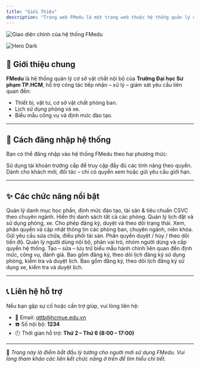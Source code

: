 ```yaml
---
title: "Giới Thiệu"
description: "Trang web FMedu là một trang web thuộc hệ thống quản lý của trường Đại Học Sư Phạm Thành Phố Hồ Chí Minh."
---
```


<img
  className="block mx-auto dark:hidden"
  src="/trangchuchinh.png"
  alt="Giao diện chính của hệ thống FMedu"
  title="Trang chủ hệ thống FMedu"
/>

<img
  className="hidden dark:block"
  src="/images/hero-dark.svg"
  alt="Hero Dark"
/>

## 🏫 Giới thiệu chung

**FMedu** là hệ thống quản lý cơ sở vật chất nội bộ của **Trường Đại học Sư phạm TP.HCM**, hỗ trợ công tác tiếp nhận – xử lý – giám sát yêu cầu liên quan đến:

- Thiết bị, vật tư, cơ sở vật chất phòng ban.
- Lịch sử dụng phòng và xe.
- Biểu mẫu công vụ và định mức đào tạo.

---

## 🔐 Cách đăng nhập hệ thống

Bạn có thể đăng nhập vào hệ thống FMedu theo hai phương thức:

<CardGroup cols="2">
  <Card title="Tài khoản nội bộ" icon="user" href="/DNgmail">
    Sử dụng tài khoản trường cấp để truy cập đầy đủ các tính năng theo quyền.
  </Card>
  <Card title="Tài khoản khách" icon="lock" href="/guest-authentication">
    Dành cho khách mời, đối tác – chỉ có quyền xem hoặc gửi yêu cầu giới hạn.
  </Card>
</CardGroup>

---

## ✨ Các chức năng nổi bật

<CardGroup cols="2">
  <Card title="Thông tin định mức chuyên ngành" icon="layers" href="/ttdm-chuyen-nganh">
    Quản lý danh mục học phần, định mức đào tạo, tài sản & tiêu chuẩn CSVC theo chuyên ngành.
  </Card>
  <Card title="Danh sách phòng" icon="bar-chart" href="/danhsachphong">
    Hiển thị danh sách tất cả các phòng.
  </Card>
  <Card title="Lịch sử dụng" icon="calendar" href="/lichsudung">
    Quản lý lịch đặt và sử dụng phòng, xe. Cho phép đăng ký, duyệt và theo dõi trạng thái.
  </Card>
  <Card title="Văn bảng công khai" icon="building" href="/vanbancongkhai">
    Xem, phân quyền và cập nhật thông tin các phòng ban, chuyên ngành, niên khóa.
  </Card>
  <Card title="Công cụ tiện ích" icon="file-check" href="/trangdiemdanh">
    Gửi yêu cầu sửa chữa, điều phối tài sản. Phân quyền duyệt / hủy / theo dõi tiến độ.
  </Card>
  <Card title="Quản lý yêu cầu của tôi" icon="users" href="/yeucaucuatoi">
    Quản lý người dùng nội bộ, phân vai trò, nhóm người dùng và cấp quyền hệ thống.
  </Card>
  <Card title="Quản lý biểu mẫu" icon="file-text" href="/list_QLBM">
    Tạo – sửa – lưu trữ biểu mẫu hành chính liên quan đến định mức, công vụ, đánh giá.
  </Card>
  <Card title="Quản lý lịch sử dụng phòng" icon="tool" href="/list_LSDP">
    Bao gồm đăng ký, theo dõi lịch đăng ký sử dụng phòng, kiểm tra và duyệt lịch.
  </Card>
  <Card title="Quản lý lịch sử dụng xe" icon="tool" href="/list_LSDXE">
    Bao gồm đăng ký, theo dõi lịch đăng ký sử dụng xe, kiểm tra và duyệt lịch.
  </Card>
</CardGroup>

---

## 📞 Liên hệ hỗ trợ

Nếu bạn gặp sự cố hoặc cần trợ giúp, vui lòng liên hệ:

- 📧 Email: [qttb@hcmue.edu.vn](mailto:qttb@hcmue.edu.vn)
- ☎️ Số nội bộ: **1234**
- 🕘 Thời gian hỗ trợ: **Thứ 2 – Thứ 6 (8:00 – 17:00)**

---

📍 _Trang này là điểm bắt đầu lý tưởng cho người mới sử dụng FMedu. Vui lòng tham khảo các liên kết chức năng ở trên để tìm hiểu chi tiết._